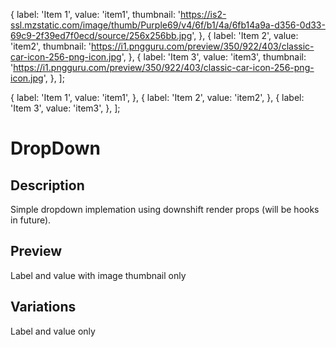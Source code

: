 
  {
    label: 'Item 1',
    value: 'item1',
    thumbnail:
      'https://is2-ssl.mzstatic.com/image/thumb/Purple69/v4/6f/b1/4a/6fb14a9a-d356-0d33-69c9-2f39ed7f0ecd/source/256x256bb.jpg',
  },
  {
    label: 'Item 2',
    value: 'item2',
    thumbnail: 'https://i1.pngguru.com/preview/350/922/403/classic-car-icon-256-png-icon.jpg',
  },
  {
    label: 'Item 3',
    value: 'item3',
    thumbnail: 'https://i1.pngguru.com/preview/350/922/403/classic-car-icon-256-png-icon.jpg',
  },
];

  {
    label: 'Item 1',
    value: 'item1',
  },
  {
    label: 'Item 2',
    value: 'item2',
  },
  {
    label: 'Item 3',
    value: 'item3',
  },
];


<Meta title="Components/DropDown" component={DropDown} />

# DropDown

## Description

Simple dropdown implemation using downshift render props (will be hooks in future).

## Preview

Label and value with image thumbnail only

<Preview>
  <Story name="With images">
    <DropDown onChange={onChange} items={itemsWithImages} initialSelectedItem={items[1]} />
  </Story>
</Preview>

## Variations

Label and value only

<Story name="Default">
  <DropDown onChange={onChange} items={items} initialSelectedItem={items[2]} />
</Story>
